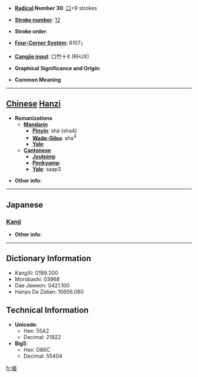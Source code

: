 * '''[[Wiktionary:Chinese radical index| Radical]] Number 30''': [[Wiktionary:Chinese radical index 口|口]]+9 strokes

* '''[[Wiktionary:Chinese total strokes index|Stroke number]]''': [[Wiktionary:Chinese total strokes index 12|12]]

* '''Stroke order''': 

* '''[[Wiktionary:Chinese four corner index|Four-Corner System]]''': 6107<sub>7</sub>

* '''[[Wiktionary:Chinese Cangjie index|Cangjie input]]''': 口竹十X (RHJX)

* '''Graphical Significance and Origin''': 

* '''Common Meaning'''

----

== [[Chinese]] [[Hanzi]] ==

* '''Romanizations'''
** '''[[Mandarin]]'''
*** '''[[Pinyin]]''': shà (sha4)
*** '''[[Wade-Giles]]''': sha<sup>4</sup>
*** '''[[Yale]]''': 
** '''[[Cantonese]]'''
*** '''[[Jyutping]]''':
*** '''[[Penkyamp]]''': 
*** '''[[Yale]]''': saap3

* '''Other info''': 

----

==Japanese==
===[[Kanji]]===
{{kanji|on readings=[[てふ]] (tefu), [[せふ]] (sefu), [[さふ]] (safu)|kun readings=[[おしやべり]] (oshiyaberi)}}

* '''Other info''':  

----

== Dictionary Information ==

* KangXi: 0199.200
* Morobashi: 03968
* Dae Jaweon: 0421.100
* Hanyu Da Zidian: 10656.080

== Technical Information ==

* '''Unicode''':
** Hex: 55A2
** Decimal: 21922
* '''Big5''':
** Hex: D86C
** Decimal: 55404

[[fr:喢]]